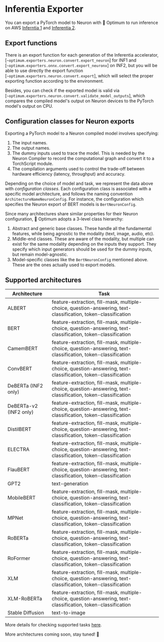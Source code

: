 <!---
Copyright 2023 The HuggingFace Team. All rights reserved.

Licensed under the Apache License, Version 2.0 (the "License");
you may not use this file except in compliance with the License.
You may obtain a copy of the License at

    http://www.apache.org/licenses/LICENSE-2.0

Unless required by applicable law or agreed to in writing, software
distributed under the License is distributed on an "AS IS" BASIS,
WITHOUT WARRANTIES OR CONDITIONS OF ANY KIND, either express or implied.
See the License for the specific language governing permissions and
limitations under the License.
-->

# Inferentia Exporter

You can export a PyTorch model to Neuron with 🤗 Optimum to run inference on AWS [Inferntia 1](https://aws.amazon.com/ec2/instance-types/inf1/)
and [Inferentia 2](https://aws.amazon.com/ec2/instance-types/inf2/). 

## Export functions

There is an export function for each generation of the Inferentia accelerator, [`~optimum.exporters.neuron.convert.export_neuron`]
for INF1 and [`~optimum.exporters.onnx.convert.export_neuronx`] on INF2, but you will be able to use directly the export function [`~optimum.exporters.neuron.convert.export`], which will select the proper
exporting function according to the environment. 

Besides, you can check if the exported model is valid via [`~optimum.exporters.neuron.convert.validate_model_outputs`], which compares
the compiled model's output on Neuron devices to the PyTorch model's output on CPU.

## Configuration classes for Neuron exports

Exporting a PyTorch model to a Neuron compiled model involves specifying:

1. The input names.
2. The output names.
3. The dummy inputs used to trace the model. This is needed by the Neuron Compiler to record the computational graph and convert it to a TorchScript module.
4. The compilation arguments used to control the trade-off between hardware efficiency (latency, throughput) and accuracy.

Depending on the choice of model and task, we represent the data above with _configuration classes_. Each configuration class is associated with
a specific model architecture, and follows the naming convention `ArchitectureNameNeuronConfig`. For instance, the configuration which specifies the Neuron
export of BERT models is `BertNeuronConfig`.

Since many architectures share similar properties for their Neuron configuration, 🤗 Optimum adopts a 3-level class hierarchy:

1. Abstract and generic base classes. These handle all the fundamental features, while being agnostic to the modality (text, image, audio, etc).
2. Middle-end classes. These are aware of the modality, but multiple can exist for the same modality depending on the inputs they support.
   They specify which input generators should be used for the dummy inputs, but remain model-agnostic.
3. Model-specific classes like the `BertNeuronConfig` mentioned above. These are the ones actually used to export models.


## Supported architectures


| Architecture           | Task                                                                                                                                          |
|------------------------|-----------------------------------------------------------------------------------------------------------------------------------------------|
| ALBERT                 | feature-extraction, fill-mask, multiple-choice, question-answering, text-classification, token-classification                                 |
| BERT                   | feature-extraction, fill-mask, multiple-choice, question-answering, text-classification, token-classification                                 |
| CamemBERT              | feature-extraction, fill-mask, multiple-choice, question-answering, text-classification, token-classification                                 |
| ConvBERT               | feature-extraction, fill-mask, multiple-choice, question-answering, text-classification, token-classification                                 |
| DeBERTa (INF2 only)    | feature-extraction, fill-mask, multiple-choice, question-answering, text-classification, token-classification                                 |
| DeBERTa-v2 (INF2 only) | feature-extraction, fill-mask, multiple-choice, question-answering, text-classification, token-classification                                 |
| DistilBERT             | feature-extraction, fill-mask, multiple-choice, question-answering, text-classification, token-classification                                 |
| ELECTRA                | feature-extraction, fill-mask, multiple-choice, question-answering, text-classification, token-classification                                 |
| FlauBERT               | feature-extraction, fill-mask, multiple-choice, question-answering, text-classification, token-classification                                 |
| GPT2                   | text-generation                                                                                                                               |
| MobileBERT             | feature-extraction, fill-mask, multiple-choice, question-answering, text-classification, token-classification                                 |
| MPNet                  | feature-extraction, fill-mask, multiple-choice, question-answering, text-classification, token-classification                                 |
| RoBERTa                | feature-extraction, fill-mask, multiple-choice, question-answering, text-classification, token-classification                                 |
| RoFormer               | feature-extraction, fill-mask, multiple-choice, question-answering, text-classification, token-classification                                 |
| XLM                    | feature-extraction, fill-mask, multiple-choice, question-answering, text-classification, token-classification                                 |
| XLM-RoBERTa            | feature-extraction, fill-mask, multiple-choice, question-answering, text-classification, token-classification                                 |
| Stable Diffusion       | text-to-image                                                                                                                                 |


<Tip>

More details for checking supported tasks [here](https://huggingface.co/docs/optimum-neuron/guides/export_model#selecting-a-task).

</Tip>

More architectures coming soon, stay tuned! 🚀
